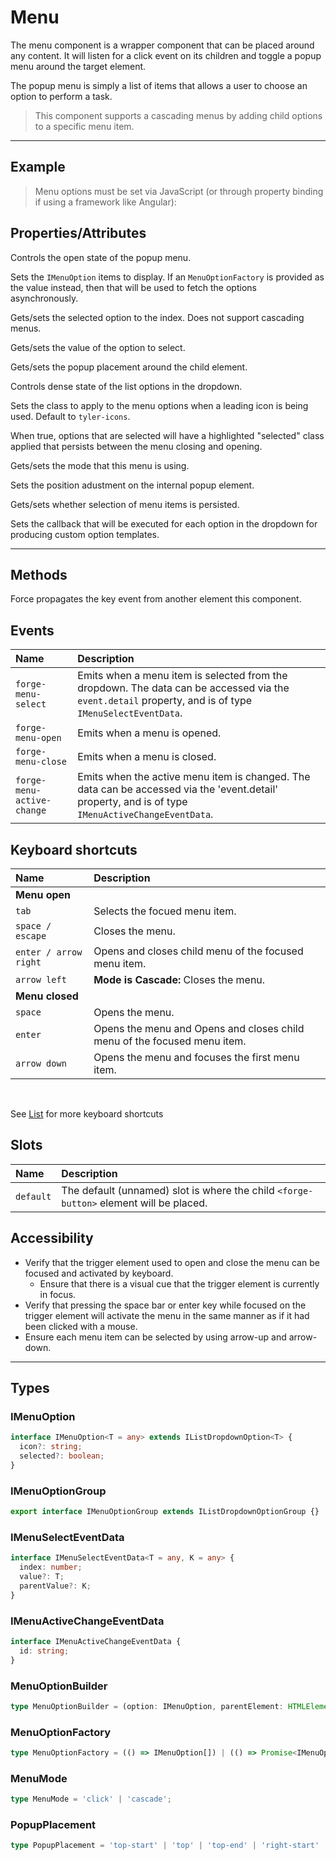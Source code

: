 
<PageSection>

# Menu

The menu component is a wrapper component that can be placed around any content. It will listen for a click event on its children and toggle a popup menu
around the target element.

The popup menu is simply a list of items that allows a user to choose an option to perform a task.

> This component supports a cascading menus by adding child options to a specific menu item.

</PageSection>

---

<PageSection>

## Example

<LiveDemo dense codeHtml={MenuDefaultCodeHtml()} codeTs={MenuDefaultCodeTs()}>
  <MenuDemo />
</LiveDemo>

> Menu options must be set via JavaScript (or through property binding if using a framework like Angular):

</PageSection>

<PageSection>

## Properties/Attributes

<PropertyDef name="open" type="boolean" defaultValue="false">

Controls the open state of the popup menu.
  
</PropertyDef>

<PropertyDef name="options" type="Array<IMenuOption | IMenuOptionGroup> | MenuOptionFactory" attr={false} defaultValue="[]">

Sets the `IMenuOption` items to display. If an `MenuOptionFactory` is provided as the value instead, then that will be used to fetch the options asynchronously.
  
</PropertyDef>

<PropertyDef name="selectedIndex" type="number" defaultValue="undefined">

Gets/sets the selected option to the index. Does not support cascading menus.
  
</PropertyDef>

<PropertyDef name="selectedValue" type="any" defaultValue="undefined">

Gets/sets the value of the option to select.
  
</PropertyDef>

<PropertyDef name="placement" type="PopupPlacement" defaultValue="&quot;bottom-start&quot;">

Gets/sets the popup placement around the child element.
  
</PropertyDef>

<PropertyDef name="dense" type="boolean" defaultValue="false">

Controls dense state of the list options in the dropdown.
  
</PropertyDef>

<PropertyDef name="iconClass" type="string" defaultValue="&quot;tyler-icons&quot;">

Sets the class to apply to the menu options when a leading icon is being used. Default to `tyler-icons`.
  
</PropertyDef>

<PropertyDef name="persistSelection" type="boolean" defaultValue="false">

When true, options that are selected will have a highlighted "selected" class applied that persists between the menu closing and opening.
  
</PropertyDef>

<PropertyDef name="mode" type="MenuMode" defaultValue="'click'">

Gets/sets the mode that this menu is using.
  
</PropertyDef>

<PropertyDef name="popupOffset" type="IPopupPosition" defaultValue="undefined">

Sets the position adustment on the internal popup element.
  
</PropertyDef>

<PropertyDef name="popupElement" type="HTMLElement | undefined" defaultValue="undefined">

Gets/sets whether selection of menu items is persisted.
  
</PropertyDef>

<PropertyDef name="optionBuilder" type="MenuOptionBuilder | undefined" defaultValue="undefined">

Sets the callback that will be executed for each option in the dropdown for producing custom option templates.
  
</PropertyDef>

</PageSection>

---

<PageSection>

## Methods

<MethodDef name="propagateKeyEvent(evt: KeyboardEvent): void;">

Force propagates the key event from another element this component.

</MethodDef>

</PageSection>

<PageSection>

## Events

| Name                          | Description
| :-----------------------------| :-----------------
| `forge-menu-select`             | Emits when a menu item is selected from the dropdown. The data can be accessed via the `event.detail` property, and is of type `IMenuSelectEventData`.
| `forge-menu-open`               | Emits when a menu is opened.
| `forge-menu-close`              | Emits when a menu is closed.
| `forge-menu-active-change`      | Emits when the active menu item is changed. The data can be accessed via the 'event.detail' property, and is of type `IMenuActiveChangeEventData`.

</PageSection>

<PageSection>

## Keyboard shortcuts

| Name                                | Description
| :-----------------------------------| :----------------
| **Menu open**                       |
| `tab`                               | Selects the focued menu item.
| `space / escape`                    | Closes the menu.
| `enter / arrow right`               | Opens and closes child menu of the focused menu item.
| `arrow left`                        | **Mode is Cascade:** Closes the menu.
| **Menu closed**                     |
| `space`                             | Opens the menu.
| `enter`                             | Opens the menu and Opens and closes child menu of the focused menu item.
| `arrow down`                        | Opens the menu and focuses the first menu item.

<br/>

See [List](?path=/docs/components-list--default#keyboard-shortcuts) for more keyboard shortcuts

</PageSection>

<PageSection>

## Slots

| Name                           | Description
| :------------------------------| :----------------
| `default`                      | The default (unnamed) slot is where the child `<forge-button>` element will be placed.

</PageSection>

<PageSection>

## Accessibility

- Verify that the trigger element used to open and close the menu can be focused and activated by keyboard.
  - Ensure that there is a visual cue that the trigger element is currently in focus.
- Verify that pressing the space bar or enter key while focused on the trigger element will activate the menu in the same manner as if it had been clicked with a mouse.
- Ensure each menu item can be selected by using arrow-up and arrow-down.

</PageSection>

---

<PageSection>

## Types

### IMenuOption

```typescript
interface IMenuOption<T = any> extends IListDropdownOption<T> {
  icon?: string;
  selected?: boolean;
}
```

### IMenuOptionGroup

```typescript
export interface IMenuOptionGroup extends IListDropdownOptionGroup {}
```

### IMenuSelectEventData

```typescript
interface IMenuSelectEventData<T = any, K = any> {
  index: number;
  value?: T;
  parentValue?: K;
}
```

### IMenuActiveChangeEventData

```typescript
interface IMenuActiveChangeEventData {
  id: string;
}
```

### MenuOptionBuilder

```typescript
type MenuOptionBuilder = (option: IMenuOption, parentElement: HTMLElement) => HTMLElement | string | void;
```

### MenuOptionFactory

```typescript
type MenuOptionFactory = (() => IMenuOption[]) | (() => Promise<IMenuOption[]>);
```

### MenuMode

```typescript
type MenuMode = 'click' | 'cascade';
```

### PopupPlacement

```typescript
type PopupPlacement = 'top-start' | 'top' | 'top-end' | 'right-start' | 'right' | 'right-end' | 'bottom-start' | 'bottom' | 'bottom-end' | 'left-start' | 'left' | 'left-end';
```

</PageSection>
